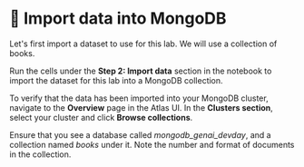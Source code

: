 # 👐 Import data into MongoDB

Let's first import a dataset to use for this lab. We will use a collection of books.

Run the cells under the **Step 2: Import data** section in the notebook to import the dataset for this lab into a MongoDB collection.

To verify that the data has been imported into your MongoDB cluster, navigate to the **Overview** page in the Atlas UI. In the **Clusters section**, select your cluster and click **Browse collections**.

<Screenshot url="https://cloud.mongodb.com" src="img/screenshots/20-getting-started/4-import-data/1-browse-collections.png" alt="Browse collections" />

Ensure that you see a database called _mongodb_genai_devday_, and a collection named _books_ under it. Note the number and format of documents in the collection.

<Screenshot url="https://cloud.mongodb.com" src="img/screenshots/20-getting-started/4-import-data/2-verify-collection.png" alt="Verify collection" />